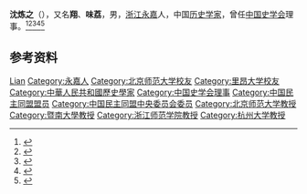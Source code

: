 '''沈炼之'''（{{bd|1904年||1992年|}}），又名'''翔'''、'''味荔'''，男，[[浙江|浙江]][[永嘉|永嘉]]人，中国[[历史学家|历史学家]]，曾任[[中国史学会|中国史学会]]理事。<ref>{{Cite book|title=当代中国社会科学手册|author=汝信，易克信主编|publisher=社会科学文献出版社|year=1988|isbn=|location=北京|pages=}}</ref><ref>{{Cite book|title=中华当代文化名人大辞典|author=张品兴, 殷登祥, 陈有进等主编|publisher=中国广播电视出版社|year=1992|isbn=9787504315137|location=北京|pages=}}</ref><ref>{{Cite book|title=中国近现代人物别名词典|author=徐为民编|publisher=沈阳出版社|year=1993|isbn=|location=沈阳|pages=}}</ref><ref>{{Cite book|title=中国当代文化名人小传|author=伍杰主编; 崔运玺, 王伟华, 周昌喜副主编|publisher=辽宁人民出版社|year=1993|isbn=9787205022938|location=沈阳|pages=}}</ref><ref>{{Cite book|title=浙江民国人物大辞典|author=林吕建主编|publisher=浙江大学出版社|year=2013|isbn=|location=杭州|pages=820}}</ref>

== 参考资料 ==
{{reflist}}

{{Navboxes
| title  = 沈炼之在[[中国史学会|中国史学会]]的职务
| list1  =
{{中国史学会第二届理事会}}
}}

{{Authority control}}
{{DEFAULTSORT:Shen沈}}
[[Category:沈姓|Lian]]
[[Category:永嘉人|Category:永嘉人]]
[[Category:北京师范大学校友|Category:北京师范大学校友]]
[[Category:里昂大学校友|Category:里昂大学校友]]
[[Category:中華人民共和國歷史學家|Category:中華人民共和國歷史學家]]
[[Category:中国史学会理事|Category:中国史学会理事]]
[[Category:中国民主同盟盟员|Category:中国民主同盟盟员]]
[[Category:中国民主同盟中央委员会委员|Category:中国民主同盟中央委员会委员]]
[[Category:北京师范大学教授|Category:北京师范大学教授]]
[[Category:暨南大學教授|Category:暨南大學教授]]
[[Category:浙江师范学院教授|Category:浙江师范学院教授]]
[[Category:杭州大学教授|Category:杭州大学教授]]

{{中国人物小作品}}
